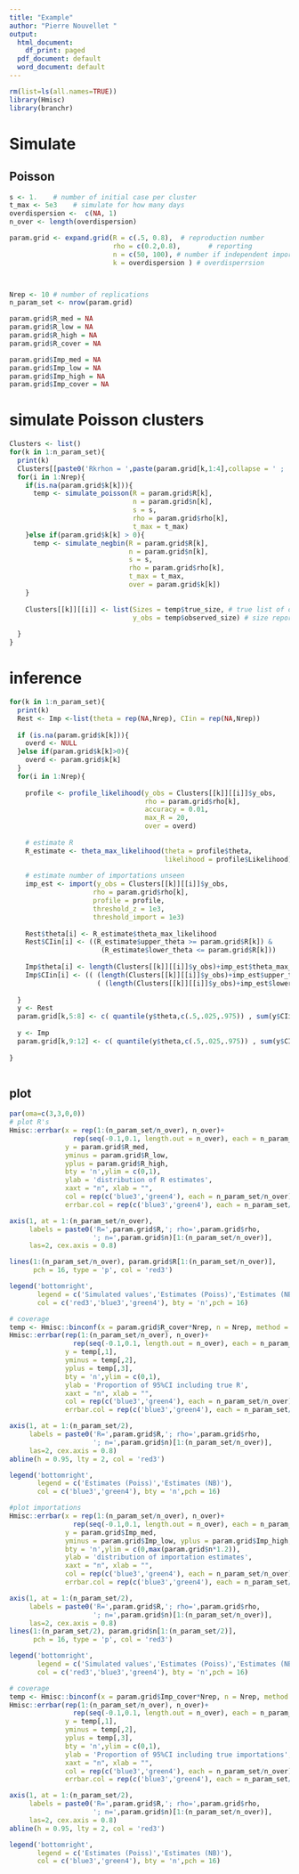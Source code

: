 ```yaml
---
title: "Example"
author: "Pierre Nouvellet "
output:
  html_document:
    df_print: paged
  pdf_document: default
  word_document: default
---
```


```r

rm(list=ls(all.names=TRUE))
library(Hmisc)
library(branchr)

```

# Simulate

## Poisson


```r


s <- 1.    # number of initial case per cluster
t_max <- 5e3    # simulate for how many days
overdispersion <-  c(NA, 1)
n_over <- length(overdispersion)

param.grid <- expand.grid(R = c(.5, 0.8),  # reproduction number
                          rho = c(0.2,0.8),       # reporting
                          n = c(50, 100), # number if independent importations
                          k = overdispersion ) # overdisperrsion



Nrep <- 10 # number of replications
n_param_set <- nrow(param.grid)

param.grid$R_med = NA
param.grid$R_low = NA
param.grid$R_high = NA
param.grid$R_cover = NA

param.grid$Imp_med = NA
param.grid$Imp_low = NA
param.grid$Imp_high = NA
param.grid$Imp_cover = NA

```

# simulate Poisson clusters

```r

Clusters <- list()
for(k in 1:n_param_set){
  print(k)
  Clusters[[paste0('Rkrhon = ',paste(param.grid[k,1:4],collapse = ' ; '))]] = list()
  for(i in 1:Nrep){
    if(is.na(param.grid$k[k])){
      temp <- simulate_poisson(R = param.grid$R[k],
                               n = param.grid$n[k], 
                               s = s, 
                               rho = param.grid$rho[k], 
                               t_max = t_max)
    }else if(param.grid$k[k] > 0){
      temp <- simulate_negbin(R = param.grid$R[k],
                              n = param.grid$n[k], 
                              s = s, 
                              rho = param.grid$rho[k], 
                              t_max = t_max,  
                              over = param.grid$k[k])
    }
    
    Clusters[[k]][[i]] <- list(Sizes = temp$true_size, # true list of outbreak sizes
                               y_obs = temp$observed_size) # size reported
    
  }
}


```

# inference

```r

for(k in 1:n_param_set){
  print(k)
  Rest <- Imp <-list(theta = rep(NA,Nrep), CIin = rep(NA,Nrep))
  
  if (is.na(param.grid$k[k])){
    overd <- NULL
  }else if(param.grid$k[k]>0){
    overd <- param.grid$k[k]
  }
  for(i in 1:Nrep){
    
    profile <- profile_likelihood(y_obs = Clusters[[k]][[i]]$y_obs,
                                  rho = param.grid$rho[k],
                                  accuracy = 0.01,
                                  max_R = 20,
                                  over = overd)
    
    # estimate R
    R_estimate <- theta_max_likelihood(theta = profile$theta,
                                       likelihood = profile$Likelihood)
    
    # estimate number of importations unseen
    imp_est <- import(y_obs = Clusters[[k]][[i]]$y_obs,
                     rho = param.grid$rho[k],
                     profile = profile,
                     threshold_z = 1e3,
                     threshold_import = 1e3)
    
    Rest$theta[i] <- R_estimate$theta_max_likelihood
    Rest$CIin[i] <- ((R_estimate$upper_theta >= param.grid$R[k]) &
                       (R_estimate$lower_theta <= param.grid$R[k]))
    
    Imp$theta[i] <- length(Clusters[[k]][[i]]$y_obs)+imp_est$theta_max_likelihood
    Imp$CIin[i] <- (( (length(Clusters[[k]][[i]]$y_obs)+imp_est$upper_theta) >= param.grid$n[k]) &
                      ( (length(Clusters[[k]][[i]]$y_obs)+imp_est$lower_theta) <= param.grid$n[k]))
    
  }
  y <- Rest
  param.grid[k,5:8] <- c( quantile(y$theta,c(.5,.025,.975)) , sum(y$CIin)/Nrep)
  
  y <- Imp
  param.grid[k,9:12] <- c( quantile(y$theta,c(.5,.025,.975)) , sum(y$CIin)/Nrep)
  
}



```


## plot

```r

par(oma=c(3,3,0,0))
# plot R's
Hmisc::errbar(x = rep(1:(n_param_set/n_over), n_over)+
                rep(seq(-0.1,0.1, length.out = n_over), each = n_param_set/n_over),
              y = param.grid$R_med, 
              yminus = param.grid$R_low, 
              yplus = param.grid$R_high,
              bty = 'n',ylim = c(0,1),
              ylab = 'distribution of R estimates',
              xaxt = "n", xlab = "",
              col = rep(c('blue3','green4'), each = n_param_set/n_over),
              errbar.col = rep(c('blue3','green4'), each = n_param_set/n_over))

axis(1, at = 1:(n_param_set/n_over), 
     labels = paste0('R=',param.grid$R,'; rho=',param.grid$rho,
                     '; n=',param.grid$n)[1:(n_param_set/n_over)], 
     las=2, cex.axis = 0.8)

lines(1:(n_param_set/n_over), param.grid$R[1:(n_param_set/n_over)],
      pch = 16, type = 'p', col = 'red3')

legend('bottomright',
       legend = c('Simulated values','Estimates (Poiss)','Estimates (NB)'),
       col = c('red3','blue3','green4'), bty = 'n',pch = 16)

# coverage
temp <- Hmisc::binconf(x = param.grid$R_cover*Nrep, n = Nrep, method = 'exact')
Hmisc::errbar(rep(1:(n_param_set/n_over), n_over)+
                rep(seq(-0.1,0.1, length.out = n_over), each = n_param_set/n_over), 
              y = temp[,1],
              yminus = temp[,2], 
              yplus = temp[,3],
              bty = 'n',ylim = c(0,1),
              ylab = 'Proportion of 95%CI including true R',
              xaxt = "n", xlab = "",
              col = rep(c('blue3','green4'), each = n_param_set/n_over),
              errbar.col = rep(c('blue3','green4'), each = n_param_set/n_over))

axis(1, at = 1:(n_param_set/2), 
     labels = paste0('R=',param.grid$R,'; rho=',param.grid$rho,
                     '; n=',param.grid$n)[1:(n_param_set/n_over)], 
     las=2, cex.axis = 0.8)
abline(h = 0.95, lty = 2, col = 'red3')

legend('bottomright',
       legend = c('Estimates (Poiss)','Estimates (NB)'),
       col = c('blue3','green4'), bty = 'n',pch = 16)

```

```r

#plot importations
Hmisc::errbar(x = rep(1:(n_param_set/n_over), n_over)+
                rep(seq(-0.1,0.1, length.out = n_over), each = n_param_set/n_over),
              y = param.grid$Imp_med, 
              yminus = param.grid$Imp_low, yplus = param.grid$Imp_high,
              bty = 'n',ylim = c(0,max(param.grid$n*1.2)),
              ylab = 'distribution of importation estimates',
              xaxt = "n", xlab = "",
              col = rep(c('blue3','green4'), each = n_param_set/n_over),
              errbar.col = rep(c('blue3','green4'), each = n_param_set/n_over))

axis(1, at = 1:(n_param_set/2),
     labels = paste0('R=',param.grid$R,'; rho=',param.grid$rho,
                     '; n=',param.grid$n)[1:(n_param_set/n_over)], 
     las=2, cex.axis = 0.8)
lines(1:(n_param_set/2), param.grid$n[1:(n_param_set/2)],
      pch = 16, type = 'p', col = 'red3')

legend('bottomright',
       legend = c('Simulated values','Estimates (Poiss)','Estimates (NB)'),
       col = c('red3','blue3','green4'), bty = 'n',pch = 16)

# coverage
temp <- Hmisc::binconf(x = param.grid$Imp_cover*Nrep, n = Nrep, method = 'exact')
Hmisc::errbar(rep(1:(n_param_set/n_over), n_over)+
                rep(seq(-0.1,0.1, length.out = n_over), each = n_param_set/n_over), 
              y = temp[,1],
              yminus = temp[,2], 
              yplus = temp[,3],
              bty = 'n',ylim = c(0,1),
              ylab = 'Proportion of 95%CI including true importations',
              xaxt = "n", xlab = "",
              col = rep(c('blue3','green4'), each = n_param_set/n_over),
              errbar.col = rep(c('blue3','green4'), each = n_param_set/n_over))

axis(1, at = 1:(n_param_set/2), 
     labels = paste0('R=',param.grid$R,'; rho=',param.grid$rho,
                     '; n=',param.grid$n)[1:(n_param_set/n_over)], 
     las=2, cex.axis = 0.8)
abline(h = 0.95, lty = 2, col = 'red3')

legend('bottomright',
       legend = c('Estimates (Poiss)','Estimates (NB)'),
       col = c('blue3','green4'), bty = 'n',pch = 16)



```
